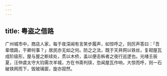 ```yaml
---
---
---
```

title: 粤盗之借路
---



广州城市中，商店人家，每于夜深闻有言笑步履声，如惊呼之，则厉声答曰：「吾辈借路，干卿何事？」居民亦无如之何。防之之法，既于天井网以铁丝，复砌屋瓦成阶级形，屋与屋之断续处，贯以木桥，盖以便击柝者之夜行巡逻也。光绪壬辰夏，汪仲虞太守大钧需次羊城，方在书斋判牍，忽闻屋瓦作响，大惊而呼，则一石破铁网而下，毁玻璃窗，旋亦寂然。